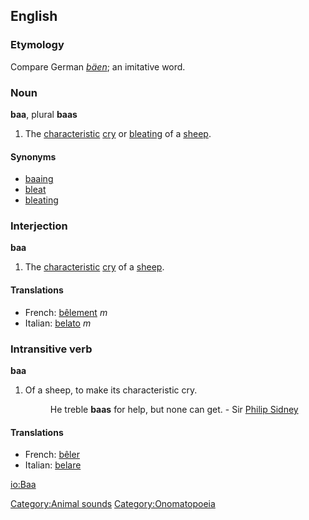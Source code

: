 ==English==

===Etymology===
Compare German ''[[bäen]]''; an imitative word.

===Noun===
'''baa''', plural '''baas'''
#The [[characteristic]] [[cry]] or [[bleating]] of a [[sheep]].

====Synonyms====
*[[baaing]]
*[[bleat]]
*[[bleating]]

===Interjection===
'''baa'''
#The [[characteristic]] [[cry]] of a [[sheep]].

====Translations====
*French: [[bêlement]] ''m''
*Italian: [[belato]] ''m''

===Intransitive verb===
'''baa'''
#Of a sheep, to make its characteristic cry.
#:He treble '''baas''' for help, but none can get. - Sir [[Philip Sidney]]
====Translations====
*French: [[bêler]]
*Italian: [[belare]] 

[[Category:Animal sounds]]
[[Category:Onomatopoeia]]

[[io:Baa]]